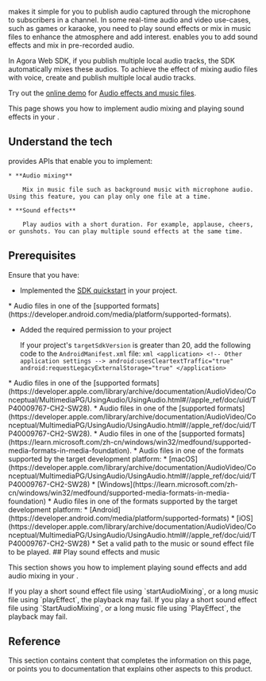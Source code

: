 
<Vpd k="SDK" /> makes it simple for you to publish audio captured through the microphone to subscribers in a channel. In some real-time audio and video use-cases, such as games or karaoke, you need to play sound effects or mix in music files to enhance the atmosphere and add interest. <Vpd k="SDK" /> enables you to add sound effects and mix in pre-recorded audio.

<PlatformWrapper platform="web">
In Agora Web SDK, if you publish multiple local audio tracks, the SDK automatically mixes these audios. To achieve the effect of mixing audio files with voice, create and publish multiple local audio tracks.

Try out the [online demo](https://webdemo-global.agora.io/index.html) for [Audio effects and music files](https://webdemo-global.agora.io/example/advanced/audioMixingAndAudioEffect/index.html).
</PlatformWrapper>

<PlatformWrapper platform="android, ios, macos, web, windows, electron, react-native, unity">
This page shows you how to implement audio mixing and playing sound effects in your <Vpl k="CLIENT" />.

## Understand the tech

<Vpd k="SDK" /> provides APIs that enable you to implement:

    * **Audio mixing**
    
        Mix in music file such as background music with microphone audio. Using this feature, you can play only one file at a time.
 
    * **Sound effects**
        
        Play audios with a short duration. For example, applause, cheers, or gunshots. You can play multiple sound effects at the same time.

## Prerequisites

Ensure that you have: 

* Implemented the [SDK quickstart](/realtime-communication/get-started/get-started-sdk) in your project.

<PlatformWrapper platform="android">
* Audio files in one of the [supported formats](https://developer.android.com/media/platform/supported-formats).

* Added the required permission to your project

    If your project's `targetSdkVersion` is greater than 20, add the following code to the `AndroidManifest.xml` file:
        ```xml
        <application>
            <!-- Other application settings -->
            android:usesCleartextTraffic="true"
            android:requestLegacyExternalStorage="true"
        </application>
        ```
</PlatformWrapper>
<PlatformWrapper platform="ios">
* Audio files in one of the [supported formats](https://developer.apple.com/library/archive/documentation/AudioVideo/Conceptual/MultimediaPG/UsingAudio/UsingAudio.html#//apple_ref/doc/uid/TP40009767-CH2-SW28).
</PlatformWrapper>
<PlatformWrapper platform="macos">
* Audio files in one of the [supported formats](https://developer.apple.com/library/archive/documentation/AudioVideo/Conceptual/MultimediaPG/UsingAudio/UsingAudio.html#//apple_ref/doc/uid/TP40009767-CH2-SW28).
</PlatformWrapper>
<PlatformWrapper platform="windows">
* Audio files in one of the [supported formats](https://learn.microsoft.com/zh-cn/windows/win32/medfound/supported-media-formats-in-media-foundation).
</PlatformWrapper>
<PlatformWrapper platform="electron">
* Audio files in one of the formats supported by the target development platform:
    * [macOS](https://developer.apple.com/library/archive/documentation/AudioVideo/Conceptual/MultimediaPG/UsingAudio/UsingAudio.html#//apple_ref/doc/uid/TP40009767-CH2-SW28)
    * [Windows](https://learn.microsoft.com/zh-cn/windows/win32/medfound/supported-media-formats-in-media-foundation)
</PlatformWrapper>
<PlatformWrapper platform="react-native">
* Audio files in one of the formats supported by the target development platform:
    * [Android](https://developer.android.com/media/platform/supported-formats)
    * [iOS](https://developer.apple.com/library/archive/documentation/AudioVideo/Conceptual/MultimediaPG/UsingAudio/UsingAudio.html#//apple_ref/doc/uid/TP40009767-CH2-SW28)
</PlatformWrapper>
<PlatformWrapper platform="unity">
* Set a valid path to the music or sound effect file to be played.
</PlatformWrapper>

<PlatformWrapper notAllowed="web">
## Play sound effects and music

This section shows you how to implement playing sound effects and add audio mixing in your <Vpl k="CLIENT"/>.
</PlatformWrapper>

<ProjectImplement/>

<PlatformWrapper notAllowed="unity">
<Admonition type="caution">
If you play a short sound effect file using `startAudioMixing`, or a long music file using `playEffect`, the playback may fail.
</Admonition>
</PlatformWrapper>

<PlatformWrapper platform="unity">
<Admonition type="caution">
If you play a short sound effect file using `StartAudioMixing`, or a long music file using `PlayEffect`, the playback may fail.
</Admonition>
</PlatformWrapper>

## Reference

This section contains content that completes the information on this page, or points you to documentation that explains other aspects to this product.

<Reference />

</PlatformWrapper>

<PlatformWrapper platform="flutter, react-js, unreal, blueprint">
<NotAvailable />
</PlatformWrapper>